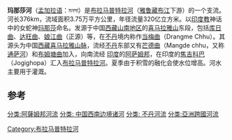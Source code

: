 {{Expand language|1=en|time=2022-06-08T16:58:28+00:00}}
{{Infobox river
 |river_name      = 玛那莎河
 |image_name      = The Manas River Entering Indian Side from Bhutan Himalayas.jpg
 |image_size      = 260px
 |caption         = 不丹印度边界附近的河道
 |image_map       = Manasrivermap.png
 |map_size        = 260px
 |map_caption     = 流域图
 |origin          =
 |mouth           =
 |basin_countries = [[中国|中国]], [[不丹|不丹]], [[印度|印度]]
 |progression     =
 |length          = {{convert|376|km|mi}}
 |elevation       =
 |mouth_elevation =
 |discharge       =
 |watershed       =
 |river_system    = [[布拉馬普特拉河|布拉馬普特拉河]]
 |left_tribs      =
 |right_tribs     =
}}

'''玛那莎河'''（[[孟加拉语|孟加拉语]]：মনসা）是[[布拉马普特拉河|布拉马普特拉河]]（[[雅鲁藏布江|雅鲁藏布江]]下游）的一个支流。河长376km，流域面积3.75万平方公里，年径流量320亿立方米。以[[印度教|印度教]]神话中的女蛇神[[摩纳娑|玛那莎]]命名。发源于中国[[西藏|西藏]][[山南地区|山南地区]]的[[喜马拉雅山|喜马拉雅山]]东段，包括[[库日曲|库日曲]]、[[达旺曲|达旺曲]]、[[娘江曲|娘江曲]]（正源）等，在[[不丹|不丹]]境内称作[[当梅曲|当梅曲]]（Drangme Chhu）。其源头为中国[[西藏|西藏]][[喜马拉雅山脉|喜马拉雅山脉]]，流经[[不丹|不丹]]东部又有[[芒德曲|芒德曲]]（Mangde chhu，又称[[通萨河|通萨河]]）和[[布姆塘曲|布姆塘曲]]加入，向南流经 [[印度|印度]]的[[阿萨姆邦|阿萨姆邦]]，在印度的[[焦吉科巴|焦吉科巴]]（Jogighopa）汇入[[布拉马普特拉河|布拉马普特拉河]]。夏季由于积雪的融化会使水位增高。河水主要用于灌溉。

==参考==
{{reflist}}

[[分类:阿薩姆邦河流|分类:阿薩姆邦河流]]
[[分类:_中国西南边境诸河|分类: 中国西南边境诸河]]
[[分类:_不丹河流|分类: 不丹河流]]
[[分类:亞洲跨國河流|分类:亞洲跨國河流]]
[[Category:布拉马普特拉河|Category:布拉马普特拉河]]